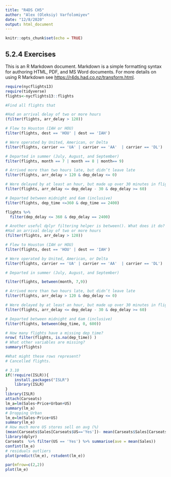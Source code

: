 ```yaml
---
title: "R4DS CH5"
author: "Alex (Oleksiy) Varfolomiyev"
date: "12/8/2020"
output: html_document
---
```


```r
knitr::opts_chunk$set(echo = TRUE)
```

## 5.2.4 Exercises

This is an R Markdown document. Markdown is a simple formatting syntax for authoring HTML, PDF, and MS Word documents. For more details on using R Markdown see <https://r4ds.had.co.nz/transform.html>.


```r
require(nycflights13)
require(tidyverse)
flights<-nycflights13::flights

#Find all flights that

#Had an arrival delay of two or more hours
(filter(flights, arr_delay > 120))

# Flew to Houston (IAH or HOU)
filter(flights, dest == 'HOU' | dest == 'IAH')

# Were operated by United, American, or Delta
filter(flights, carrier == 'UA' | carrier == 'AA'  | carrier == 'DL')

# Departed in summer (July, August, and September)
filter(flights, month == 7 | month == 8 | month== 9)

# Arrived more than two hours late, but didn’t leave late
filter(flights, arr_delay > 120 & dep_delay <= 0)

# Were delayed by at least an hour, but made up over 30 minutes in flight
filter(flights, arr_delay <= dep_delay - 30 & dep_delay >= 60)

# Departed between midnight and 6am (inclusive)
filter(flights, dep_time <=360 & dep_time == 2400)

flights %>% 
  filter(dep_delay <= 360 & dep_delay == 2400)

```



```r
# Another useful dplyr filtering helper is between(). What does it do? Can you use it to simplify the code needed to answer the previous challenges?
#Had an arrival delay of two or more hours
(filter(flights, arr_delay > 120))

# Flew to Houston (IAH or HOU)
filter(flights, dest == 'HOU' | dest == 'IAH')

# Were operated by United, American, or Delta
filter(flights, carrier == 'UA' | carrier == 'AA'  | carrier == 'DL')

# Departed in summer (July, August, and September)

filter(flights, between(month, 7,9))

# Arrived more than two hours late, but didn’t leave late
filter(flights, arr_delay > 120 & dep_delay <= 0)

# Were delayed by at least an hour, but made up over 30 minutes in flight
filter(flights, arr_delay <= dep_delay - 30 & dep_delay >= 60)

# Departed between midnight and 6am (inclusive)
filter(flights, between(dep_time, 0, 600))
```

```r

# How many flights have a missing dep_time? 
nrow( filter(flights, is.na(dep_time)) )
# What other variables are missing? 
summary(flights)

#What might these rows represent?
# Cancelled flights.

```

```r

# 3.10
if(!require(ISLR)){
    install.packages("ISLR")
    library(ISLR)
}
library(ISLR)
attach(Carseats)
lm_a=lm(Sales~Price+Urban+US)
summary(lm_a)
# Dropping Urban
lm_e=lm(Sales~Price+US)
summary(lm_e)
# How much more US stores sell on avg (%)
(mean(Carseats$Sales[Carseats$US=='Yes'])- mean(Carseats$Sales[Carseats$US=='No']))/mean(Carseats$Sales[Carseats$US=='Yes'])*100
library(dplyr)
Carseats  %>% filter(US == 'Yes') %>% summarise(ave = mean(Sales))
confint(lm_e)
# residuals outliers
plot(predict(lm_e), rstudent(lm_e))

par(mfrow=c(2,2))
plot(lm_e)

```